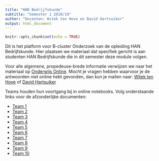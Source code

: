 ```yaml
---
title: "HAN Bedrijfskunde"
subtitle: "Semester 1 2018/19"
author: "Docenten: Witek ten Hove en David Hartsuiker"
output: html_document
---
```


```r
knitr::opts_chunk$set(echo = TRUE)
```

Dit is het platform voor B-cluster Onderzoek van de opleiding HAN Bedrijfskunde. Hier plaatsen we materiaal dat specifiek gericht is aan studenten HAN Bedrijfskunde die in dit semester deze module volgen.

Voor alle algemene, propedeuse-brede informatie verwijzen we naar het materiaal op <a href="https://onderwijsonline.han.nl/elearning/content/pNWMKBDj" target="_blank">Onderwijs Online</a>. Mocht je vragen hebben waarvoor je de antwoorden niet online hebt gevonden, dan kun je mailen naar: <a href="mailto:witek.tenhove@han.nl?Subject=B-cluster%20onderzoek%20" target="_top">Witek ten Hove</a> of <a href="mailto:david.hartsuiker@han.nl?Subject=B-cluster%20onderzoek%20" target="_top">David Hartsuiker</a>

Teams houden hun voortgang bij in online notebooks. Volg onderstaande links voor de afzonderlijke documenten:

- <a href="https://drive.google.com/open?id=1pTcvDSJAVtoy4snHTP8vBLb3CrjbDvT_v_fM-LUwvr0" target="_blank">Team 1</a>
- <a href="https://1drv.ms/f/s!AoKF5PaYIkEt4R94GfuDleC_Kugp" target="_blank">Team 2</a>
- <a href="https://tdeklein7.wixsite.com/website" target="_blank">Team 3</a>
- <a href="https://drive.google.com/open?id=1-ujFM2Arte_yDAHCbI-CFqK-8K4xYbTB8o_m8XFEvjA" target="_blank">Team 4</a>
- <a href="https://drive.google.com/open?id=11kXlcm96TbyrO3q1ZbfMDc_CPjYerp5uKh6mrQTJ3Hg" target="_blank">Team 5</a>
- <a href="https://drive.google.com/open?id=1WLPIYlp8kcEYYD9jyTH6589BFVSI2XL3qXFpqMv9YbQ" target="_blank">Team 6</a>
- <a href="https://ramonbergevoet.wixsite.com/onderzoek" target="_blank">Team 7</a>
- <a href="https://drive.google.com/open?id=1UNtcU7artnmqoAlBHtA48Iy4Y-0uhMqymzRWxRv1p74" target="_blank">Team 8</a>
- <a href="https://drive.google.com/open?id=1_1Z5xKQIuitrefLxVVn4TixSywF3l_0XNR8iON33jrE" target="_blank">Team 9</a>
- <a href="https://drive.google.com/open?id=1d3DX9M16VMALh8qPZ66Vm5nvQpvFN4vdkCL3HwaR6vc" target="_blank">Team 10</a>




